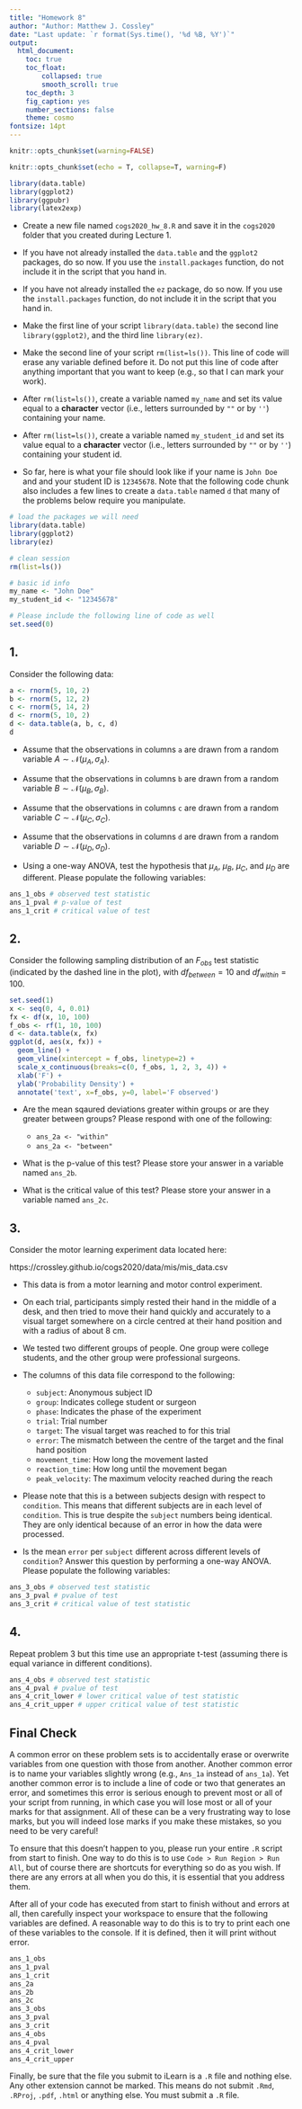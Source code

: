 ```yaml
---
title: "Homework 8"
author: "Author: Matthew J. Cossley"
date: "Last update: `r format(Sys.time(), '%d %B, %Y')`"
output:
  html_document:
    toc: true
    toc_float:
        collapsed: true
        smooth_scroll: true
    toc_depth: 3
    fig_caption: yes
    number_sections: false
    theme: cosmo
fontsize: 14pt
---
```

```r
knitr::opts_chunk$set(warning=FALSE)
```

```r
knitr::opts_chunk$set(echo = T, collapse=T, warning=F)
```

<style type="text/css">
  body{
  font-size: 18pt;
}

<style type="text/css">
.table {

    width: 40%;
}
</style>

```r
library(data.table)
library(ggplot2)
library(ggpubr)
library(latex2exp)
```

* Create a new file named `cogs2020_hw_8.R` and save it in
the `cogs2020` folder that you created during Lecture 1.

* If you have not already installed the `data.table` and the
`ggplot2` packages, do so now. If you use the
`install.packages` function, do not include it in the script
that you hand in.

* If you have not already installed the `ez` package, do so
now. If you use the `install.packages` function, do not
include it in the script that you hand in.

* Make the first line of your script `library(data.table)`
the second line `library(ggplot2)`, and the third line
`library(ez)`.

* Make the second line of your script `rm(list=ls())`. This
line of code will erase any variable defined before it. Do
not put this line of code after anything important that you
want to keep (e.g., so that I can mark your work).

* After `rm(list=ls())`, create a variable named `my_name`
and set its value equal to a **character** vector (i.e.,
letters surrounded by `""` or by `''`) containing your name.

* After `rm(list=ls())`, create a variable named
`my_student_id` and set its value equal to a **character**
vector (i.e., letters surrounded by `""` or by `''`)
containing your student id.

* So far, here is what your file should look like if your
name is `John Doe` and and your student ID is `12345678`.
Note that the following code chunk also includes a few lines
to create a `data.table` named `d` that many of the problems
below require you manipulate.

```r
# load the packages we will need
library(data.table)
library(ggplot2)
library(ez)

# clean session
rm(list=ls())

# basic id info
my_name <- "John Doe"
my_student_id <- "12345678"

# Please include the following line of code as well
set.seed(0)
```

## 1. 
Consider the following data:

```r
a <- rnorm(5, 10, 2)
b <- rnorm(5, 12, 2)
c <- rnorm(5, 14, 2)
d <- rnorm(5, 10, 2)
d <- data.table(a, b, c, d)
d
```

* Assume that the observations in columns `a` are drawn from
a random variable $A \sim \mathcal{N}(\mu_A, \sigma_A)$.

* Assume that the observations in columns `b` are drawn from
a random variable $B \sim \mathcal{N}(\mu_B, \sigma_B)$.

* Assume that the observations in columns `c` are drawn from
a random variable $C \sim \mathcal{N}(\mu_C, \sigma_C)$.

* Assume that the observations in columns `d` are drawn from
a random variable $D \sim \mathcal{N}(\mu_D, \sigma_D)$.

* Using a one-way ANOVA, test the hypothesis that $\mu_A$,
$\mu_B$, $\mu_C$, and $\mu_D$ are different. Please populate
the following variables:

```r
ans_1_obs # observed test statistic
ans_1_pval # p-value of test 
ans_1_crit # critical value of test
```

## 2.
Consider the following sampling distribution of an
$F_{obs}$ test statistic (indicated by the dashed line in
the plot), with $df_{between} = 10$ and $df_{within} = 100$.

```r
set.seed(1)
x <- seq(0, 4, 0.01)
fx <- df(x, 10, 100)
f_obs <- rf(1, 10, 100)
d <- data.table(x, fx)
ggplot(d, aes(x, fx)) +
  geom_line() +
  geom_vline(xintercept = f_obs, linetype=2) +
  scale_x_continuous(breaks=c(0, f_obs, 1, 2, 3, 4)) +
  xlab('F') +
  ylab('Probability Density') +
  annotate('text', x=f_obs, y=0, label='F observed')
```

* Are the mean sqaured deviations greater within groups or
are they greater between groups? Please respond with one of
the following:

  * `ans_2a <- "within"` 
  * `ans_2a <- "between"` 
  
* What is the p-value of this test? Please store your answer
in a variable named `ans_2b`.

* What is the critical value of this test? Please store your
answer in a variable named `ans_2c`.


## 3.
Consider the motor learning experiment data located here:

https://crossley.github.io/cogs2020/data/mis/mis_data.csv

* This data is from a motor learning and motor control
experiment.

* On each trial, participants simply rested their hand in
the middle of a desk, and then tried to move their hand
quickly and accurately to a visual target somewhere on a
circle centred at their hand position and with a radius of
about 8 cm.

* We tested two different groups of people. One group were
college students, and the other group were professional
surgeons.

* The columns of this data file correspond to the following:

  * `subject`: Anonymous subject ID
  * `group`: Indicates college student or surgeon
  * `phase`: Indicates the phase of the experiment
  * `trial`: Trial number
  * `target`: The visual target was reached to for this trial
  * `error`: The mismatch between the centre of the target and the final hand position
  * `movement_time`: How long the movement lasted
  * `reaction_time`: How long until the movement began
  * `peak_velocity`: The maximum velocity reached during the reach

* Please note that this is a between subjects design with
respect to `condition`. This means that different subjects
are in each level of `condition`. This is true despite the
`subject` numbers being identical. They are only identical
because of an error in how the data were processed.

* Is the mean `error` per `subject` different across
different levels of `condition`? Answer this question by
performing a one-way ANOVA. Please populate the following
variables:

```r
ans_3_obs # observed test statistic
ans_3_pval # pvalue of test 
ans_3_crit # critical value of test statistic
```

## 4.
Repeat problem 3 but this time use an appropriate
t-test (assuming there is equal variance in different
conditions).

```r
ans_4_obs # observed test statistic
ans_4_pval # pvalue of test 
ans_4_crit_lower # lower critical value of test statistic
ans_4_crit_upper # upper critical value of test statistic
```

## Final Check
A common error on these problem sets is to accidentally
erase or overwrite variables from one question with those
from another. Another common error is to name your variables
slightly wrong (e.g., `Ans_1a` instead of `ans_1a`). Yet
another common error is to include a line of code or two
that generates an error, and sometimes this error is serious
enough to prevent most or all of your script from running,
in which case you will lose most or all of your marks for
that assignment. All of these can be a very frustrating way
to lose marks, but you will indeed lose marks if you make
these mistakes, so you need to be very careful!

To ensure that this doesn't happen to you, please run your
entire `.R` script from start to finish. One way to do this
is to use `Code > Run Region > Run All`, but of course there
are shortcuts for everything so do as you wish. If there are
any errors at all when you do this, it is essential that you
address them.

After all of your code has executed from start to finish
without and errors at all, then carefully inspect your
workspace to ensure that the following variables are
defined. A reasonable way to do this is to try to print each
one of these variables to the console. If it is defined,
then it will print without error.

```r
ans_1_obs
ans_1_pval
ans_1_crit
ans_2a
ans_2b
ans_2c
ans_3_obs
ans_3_pval
ans_3_crit
ans_4_obs
ans_4_pval
ans_4_crit_lower
ans_4_crit_upper
```

Finally, be sure that the file you submit to iLearn is a
`.R` file and nothing else. Any other extension cannot be
marked. This means do not submit `.Rmd`, `.RProj`, `.pdf`,
`.html` or anything else. You must submit a `.R` file.